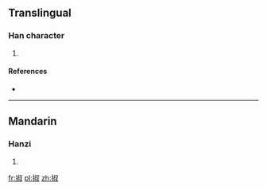 ==Translingual==

===Han character===
{{Han char|rn=64|rad=手|as=08|sn=11|four=|canj=手卜火水 (QYFE)|ids=⿰[[扌]][[叔]]}}

# {{defn|Han|sort=手08}}

====References====
* {{Han ref|kx=0437.140|dkj=12257|dj=0787.040|hdz=31895.040|uh=6393|ud=25491}}

----

==Mandarin==

===Hanzi===
{{cmn-hanzi|pin=[[shú]] ([[shu2]]), [[yē]] ([[ye1]]), [[yě]] ([[ye3]])|wg=shu<sup>2</sup>, yeh<sup>1</sup>, yeh<sup>3</sup>}}

# {{defn|lang=cmn|sort=手08}}

[[fr:掓]]
[[pl:掓]]
[[zh:掓]]